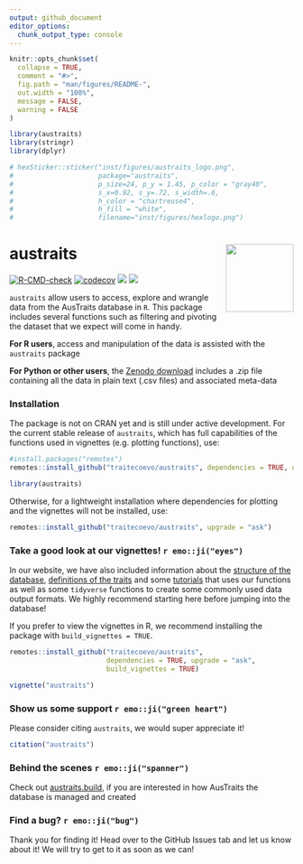 ```yaml
---
output: github_document
editor_options: 
  chunk_output_type: console
---
```


<!-- README.md is generated from README.Rmd. Please edit that file -->

```r
knitr::opts_chunk$set(
  collapse = TRUE,
  comment = "#>",
  fig.path = "man/figures/README-",
  out.width = "100%",
  message = FALSE,
  warning = FALSE
)

library(austraits) 
library(stringr)
library(dplyr)

# hexSticker::sticker("inst/figures/austraits_logo.png",
#                     package="austraits",
#                     p_size=24, p_y = 1.45, p_color = "gray40",
#                     s_x=0.92, s_y=.72, s_width=.6,
#                     h_color = "chartreuse4",
#                     h_fill = "white",
#                     filename="inst/figures/hexlogo.png")
```


# austraits <img src="man/figures/hexlogo.png" align="right" alt="" width="120" />

<!-- badges: start -->
[![R-CMD-check](https://github.com/traitecoevo/austraits/actions/workflows/R-CMD-check.yml/badge.svg)](https://github.com/traitecoevo/austraits/actions/workflows/R-CMD-check.yml)
[![codecov](https://codecov.io/gh/traitecoevo/austraits/branch/master/graph/badge.svg?token=JT1M0AMZ44)](https://codecov.io/gh/traitecoevo/austraits)
[![](https://img.shields.io/badge/doi-10.1038/s41597--021--01006--6-blue.svg)](https://doi.org/10.1038/s41597-021-01006-6)
[![](https://img.shields.io/badge/lifecycle-stable-brightgreen.svg)](https://lifecycle.r-lib.org/articles/stages.html#stable)
<!-- badges: end -->

`austraits` allow users to access, explore and wrangle data from the AusTraits database in `R`. This package includes several functions such as filtering and pivoting the dataset that we expect will come in handy. 

**For R users**, access and manipulation of the data is assisted with the `austraits` package

**For Python or other users**, the [Zenodo download](https://zenodo.org/record/5112001#collapseTwo) includes a .zip file containing all the data in plain text (.csv files) and associated meta-data 

### Installation

The package is not on CRAN yet and is still under active development. For the current stable release of `austraits`, which has full capabilities of the functions used in vignettes (e.g. plotting functions), use: 

```r
#install.packages("remotes")
remotes::install_github("traitecoevo/austraits", dependencies = TRUE, upgrade = "ask")

library(austraits) 
```

Otherwise, for a lightweight installation where dependencies for plotting and the vignettes will not be installed, use:

```r
remotes::install_github("traitecoevo/austraits", upgrade = "ask")
```


### Take a good look at our vignettes! `r emo::ji("eyes")`

In our website, we have also included information about the [structure of the database](https://traitecoevo.github.io/austraits/articles/structure.html), [definitions of the traits](https://traitecoevo.github.io/austraits/articles/dictionary.html) and some [tutorials](https://traitecoevo.github.io/austraits/articles/austraits.html) that uses our functions as well as some `tidyverse` functions to create some commonly used data output formats. We highly recommend starting here before jumping into the database! 

If you prefer to view the vignettes in R, we recommend installing the package with `build_vignettes = TRUE`. 

```r
remotes::install_github("traitecoevo/austraits", 
                        dependencies = TRUE, upgrade = "ask", 
                        build_vignettes = TRUE)

vignette("austraits")
```

### Show us some support `r emo::ji("green heart")`

Please consider citing `austraits`, we would super appreciate it! 

```r
citation("austraits")
```

### Behind the scenes `r emo::ji("spanner")`

Check out [austraits.build](http://traitecoevo.github.io/austraits.build/), if you are interested in how AusTraits the database is managed and created

### Find a bug? `r emo::ji("bug")`

Thank you for finding it! Head over to the GitHub Issues tab and let us know about it! We will try to get to it as soon as we can! 


